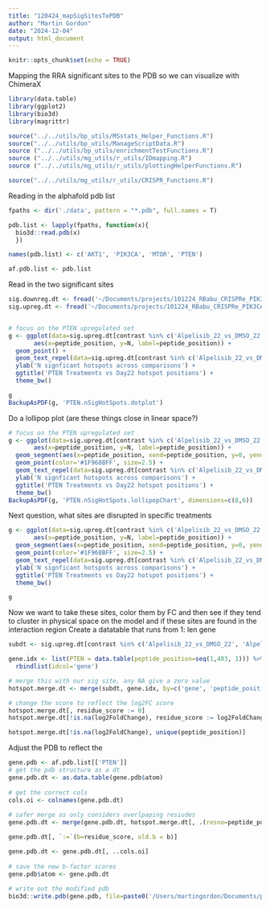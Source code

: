 ```yaml
---
title: "120424_mapSigSitesToPDB"
author: "Martin Gordon"
date: "2024-12-04"
output: html_document
---
```


```r
knitr::opts_chunk$set(echo = TRUE)
```

Mapping the RRA significant sites to the PDB so we can visualize with ChimeraX

```r
library(data.table)
library(ggplot2)
library(bio3d)
library(magrittr)

source("../../utils/bp_utils/MSstats_Helper_Functions.R")
source("../../utils/bp_utils/ManageScriptData.R")
source ("../../utils/bp_utils/enrichmentTestFunctions.R")
source ("../../utils/mg_utils/r_utils/IDmapping.R")
source ("../../utils/mg_utils/r_utils/plottingHelperFunctions.R")

source("../../utils/mg_utils/r_utils/CRISPR_Functions.R")
```

Reading in the alphafold pdb list 
```r
fpaths <- dir('./data', pattern = "*.pdb", full.names = T)

pdb.list <- lapply(fpaths, function(x){
  bio3d::read.pdb(x)
  })

names(pdb.list) <- c('AKT1', 'PIK3CA', 'MTOR', 'PTEN')

af.pdb.list <- pdb.list

```

Read in the two significant sites
```r
sig.downreg.dt <- fread('~/Documents/projects/101224_RBabu_CRISPRe_PIK3CA/112124_mutantHotspots_data/2024_12_04_pten.pik3ca.downregulatedSites.topScores.csv')
sig.upreg.dt <- fread('~/Documents/projects/101224_RBabu_CRISPRe_PIK3CA/112124_mutantHotspots_data/2024_12_04_pten.pik3ca.upregulatedSites.topScores.csv')


# focus on the PTEN upregulated set
g <- ggplot(data=sig.upreg.dt[contrast %in% c('Alpelisib_22_vs_DMSO_22', 'Alpelisib_22_vs_LibraryRep_0', 'Paxalisib_22_vs_LibraryRep_0', 'Paxalisib_22_vs_DMSO_22') & gene == 'PTEN'][,.N, by=peptide_position], 
       aes(x=peptide_position, y=N, label=peptide_position)) +
  geom_point() +
  geom_text_repel(data=sig.upreg.dt[contrast %in% c('Alpelisib_22_vs_DMSO_22', 'Alpelisib_22_vs_LibraryRep_0', 'Paxalisib_22_vs_LibraryRep_0', 'Paxalisib_22_vs_DMSO_22') & gene == 'PTEN'][,.N, by=peptide_position][N > 2,]) +
  ylab('N signficant hotspots across comparisons') +
  ggtitle('PTEN Treatments vs Day22 hotspot positions') +
  theme_bw()

g
BackupAsPDF(g, 'PTEN.nSigHotSpots.dotplot')

```
Do a lollipop plot (are these things close in linear space?)
```r
# focus on the PTEN upregulated set
g <- ggplot(data=sig.upreg.dt[contrast %in% c('Alpelisib_22_vs_DMSO_22', 'Alpelisib_22_vs_LibraryRep_0', 'Paxalisib_22_vs_LibraryRep_0', 'Paxalisib_22_vs_DMSO_22') & gene == 'PTEN'][,.N, by=peptide_position], 
       aes(x=peptide_position, y=N, label=peptide_position)) +
  geom_segment(aes(x=peptide_position, xend=peptide_position, y=0, yend=N), color="darkgrey") +
  geom_point(color='#1F968BFF', size=2.5) +
  geom_text_repel(data=sig.upreg.dt[contrast %in% c('Alpelisib_22_vs_DMSO_22', 'Alpelisib_22_vs_LibraryRep_0', 'Paxalisib_22_vs_LibraryRep_0', 'Paxalisib_22_vs_DMSO_22') & gene == 'PTEN'][,.N, by=peptide_position][N > 2,]) +
  ylab('N signficant hotspots across comparisons') +
  ggtitle('PTEN Treatments vs Day22 hotspot positions') +
  theme_bw()
BackupAsPDF(g, 'PTEN.nSigHotSpots.lollipopChart', dimensions=c(8,6))
```
Next question, what sites are disrupted in specific treatments

```r
g <- ggplot(data=sig.upreg.dt[contrast %in% c('Alpelisib_22_vs_DMSO_22', 'Alpelisib_22_vs_LibraryRep_0', 'Paxalisib_22_vs_LibraryRep_0', 'Paxalisib_22_vs_DMSO_22') & gene == 'PTEN'][,.N, by=peptide_position], 
       aes(x=peptide_position, y=N, label=peptide_position)) +
  geom_segment(aes(x=peptide_position, xend=peptide_position, y=0, yend=N), color="darkgrey") +
  geom_point(color='#1F968BFF', size=2.5) +
  geom_text_repel(data=sig.upreg.dt[contrast %in% c('Alpelisib_22_vs_DMSO_22', 'Alpelisib_22_vs_LibraryRep_0', 'Paxalisib_22_vs_LibraryRep_0', 'Paxalisib_22_vs_DMSO_22') & gene == 'PTEN'][,.N, by=peptide_position][N > 2,]) +
  ylab('N signficant hotspots across comparisons') +
  ggtitle('PTEN Treatments vs Day22 hotspot positions') +
  theme_bw()

g
```

Now we want to take these sites, color them by FC and then see if they tend to cluster in physical space on the model and if these sites are found in the interaction region
Create a datatable that runs from 1: len gene
```r
subdt <- sig.upreg.dt[contrast %in% c('Alpelisib_22_vs_DMSO_22', 'Alpelisib_22_vs_LibraryRep_0', 'Paxalisib_22_vs_LibraryRep_0', 'Paxalisib_22_vs_DMSO_22') & gene == 'PTEN'][,.SD[which.max(log2FoldChange)], by=peptide_position]

gene.idx <- list(PTEN = data.table(peptide_position=seq(1,403, 1))) %>% 
  rbindlist(idcol='gene')

# merge this with our sig site, any NA give a zero value
hotspot.merge.dt <- merge(subdt, gene.idx, by=c('gene', 'peptide_position'), all.x=T, all.y=T)

# change the score to reflect the log2FC score 
hotspot.merge.dt[, residue_score := 0]
hotspot.merge.dt[!is.na(log2FoldChange), residue_score := log2FoldChange]

hotspot.merge.dt[!is.na(log2FoldChange), unique(peptide_position)]
```

Adjust the PDB to reflect the 

```r

gene.pdb <- af.pdb.list[['PTEN']]
# get the pdb structure as a dt
gene.pdb.dt <- as.data.table(gene.pdb$atom)
    
# get the correct cols 
cols.oi <- colnames(gene.pdb.dt)
      
# safer merge as only considers overlpaping resiudes
gene.pdb.dt <- merge(gene.pdb.dt, hotspot.merge.dt[, .(resno=peptide_position, residue_score)], by='resno', all.x=T)

gene.pdb.dt[, `:=`(b=residue_score, old.b = b)]

gene.pdb.dt <- gene.pdb.dt[, ..cols.oi]
     
# save the new b-factor scores
gene.pdb$atom <- gene.pdb.dt
      
# write out the modified pdb
bio3d::write.pdb(gene.pdb, file=paste0('/Users/martingordon/Documents/projects/101224_RBabu_CRISPRe_PIK3CA/output/pdbs/pten.22dTreatVsCtrls.hotspotLFCscores.pdb'))
```



